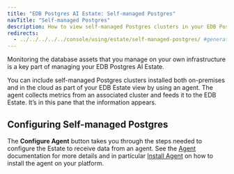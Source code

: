 ```yaml
---
title: "EDB Postgres AI Estate: Self-managed Postgres"
navTitle: "Self-managed Postgres"
description: How to view self-managed Postgres clusters in your EDB Postgres AI Estate.
redirects:
  - ../../../../../console/using/estate/self-managed-postgres/ #generated for docs/hm/release-1.2
---
```


Monitoring the database assets that you manage on your own infrastructure is a key part of managing your EDB Postgres AI Estate. 

You can include self-managed Postgres clusters installed both on-premises and in the cloud as part of your EDB Estate view by using an agent. The agent collects metrics from an associated cluster and feeds it to the EDB Estate. It’s in this pane that the information appears.

## Configuring Self-managed Postgres

The **Configure Agent** button takes you through the steps needed to configure the Estate to receive data from an agent. See the [Agent](../../estate/agent/) documentation for more details and in particular [Install Agent](../../estate/agent/install-agent/) on how to install the agent on your platform.


